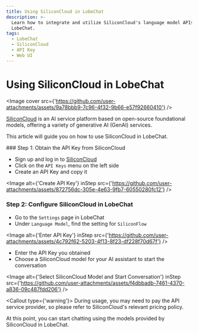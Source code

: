 ```yaml
---
title: Using SiliconCloud in LobeChat
description: >-
  Learn how to integrate and utilize SiliconCloud's language model APIs in
  LobeChat.
tags:
  - LobeChat
  - SiliconCloud
  - API Key
  - Web UI
---
```


# Using SiliconCloud in LobeChat

<Image cover src={'https://github.com/user-attachments/assets/9a78bbb9-7c96-4f32-9b66-e57f92660410'} />

[SiliconCloud](https://siliconflow.cn/) is an AI service platform based on open-source foundational models, offering a variety of generative AI (GenAI) services.

This article will guide you on how to use SiliconCloud in LobeChat.

<Steps>
  ### Step 1: Obtain the API Key from SiliconCloud

  - Sign up and log in to [SiliconCloud](https://cloud.siliconflow.cn/account/ak)
  - Click on the `API Keys` menu on the left side
  - Create an API Key and copy it

  <Image alt={'Create API Key'} inStep src={'https://github.com/user-attachments/assets/872756dc-305e-4e63-9fb7-60550280fc12'} />

  ### Step 2: Configure SiliconCloud in LobeChat

  - Go to the `Settings` page in LobeChat
  - Under `Language Model`, find the setting for `SiliconFlow`

  <Image alt={'Enter API Key'} inStep src={'https://github.com/user-attachments/assets/4c792f62-5203-4f13-8f23-df228f70d67f'} />

  - Enter the API Key you obtained
  - Choose a SiliconCloud model for your AI assistant to start the conversation

  <Image alt={'Select SiliconCloud Model and Start Conversation'} inStep src={'https://github.com/user-attachments/assets/f4dbbadb-7461-4370-a836-09c487fdd206'} />

  <Callout type={'warning'}>
    During usage, you may need to pay the API service provider, so please refer to SiliconCloud's
    relevant pricing policy.
  </Callout>
</Steps>

At this point, you can start chatting using the models provided by SiliconCloud in LobeChat.
